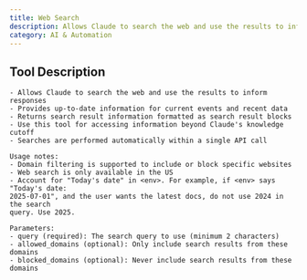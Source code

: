 ```yaml
---
title: Web Search
description: Allows Claude to search the web and use the results to inform responses
category: AI & Automation
---
```


## Tool Description

```
- Allows Claude to search the web and use the results to inform responses
- Provides up-to-date information for current events and recent data
- Returns search result information formatted as search result blocks
- Use this tool for accessing information beyond Claude's knowledge cutoff
- Searches are performed automatically within a single API call

Usage notes:
- Domain filtering is supported to include or block specific websites
- Web search is only available in the US
- Account for "Today's date" in <env>. For example, if <env> says "Today's date:
2025-07-01", and the user wants the latest docs, do not use 2024 in the search
query. Use 2025.

Parameters:
- query (required): The search query to use (minimum 2 characters)
- allowed_domains (optional): Only include search results from these domains
- blocked_domains (optional): Never include search results from these domains
```